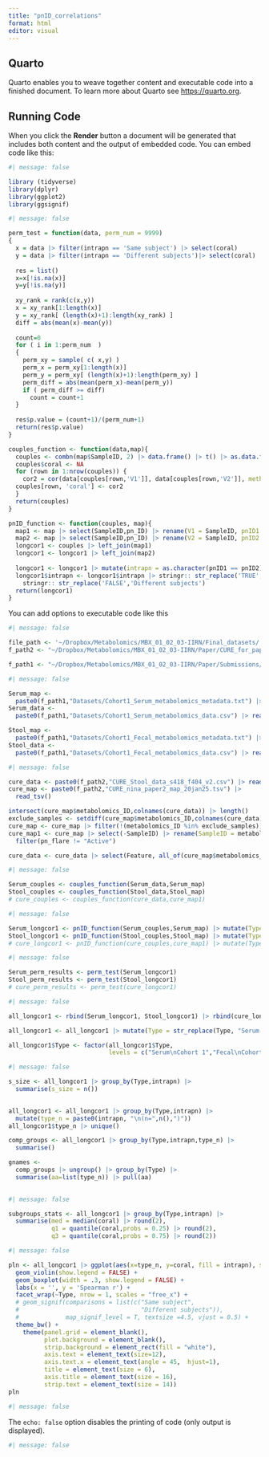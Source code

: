 ```yaml
---
title: "pnID_correlations"
format: html
editor: visual
---
```


## Quarto

Quarto enables you to weave together content and executable code into a finished document. To learn more about Quarto see <https://quarto.org>.

## Running Code

When you click the **Render** button a document will be generated that includes both content and the output of embedded code. You can embed code like this:

```r
#| message: false

library (tidyverse)
library(dplyr)
library(ggplot2)
library(ggsignif)
```

```r
#| message: false

perm_test = function(data, perm_num = 9999)
{
  x = data |> filter(intrapn == 'Same subject') |> select(coral)
  y = data |> filter(intrapn == 'Different subjects')|> select(coral)
  
  res = list()
  x=x[!is.na(x)]
  y=y[!is.na(y)]
  
  xy_rank = rank(c(x,y))
  x = xy_rank[1:length(x)]
  y = xy_rank[ (length(x)+1):length(xy_rank) ]
  diff = abs(mean(x)-mean(y))
  
  count=0
  for ( i in 1:perm_num  )
  {
    perm_xy = sample( c( x,y) )
    perm_x = perm_xy[1:length(x)]
    perm_y = perm_xy[ (length(x)+1):length(perm_xy) ]
    perm_diff = abs(mean(perm_x)-mean(perm_y))
    if ( perm_diff >= diff)
      count = count+1
  }
  
  res$p.value = (count+1)/(perm_num+1)
  return(res$p.value)
}
```

```r

couples_function <- function(data,map){
  couples <- combn(map$SampleID, 2) |> data.frame() |> t() |> as.data.frame()
  couples$coral <- NA
  for (rown in 1:nrow(couples)) {
    cor2 = cor(data[couples[rown,'V1']], data[couples[rown,'V2']], method = "spearman")
  couples[rown, 'coral'] <- cor2
  }
  return(couples)
}
```

```r

pnID_function <- function(couples, map){
  map1 <- map |> select(SampleID,pn_ID) |> rename(V1 = SampleID, pnID1 = pn_ID)
  map2 <- map |> select(SampleID,pn_ID) |> rename(V2 = SampleID, pnID2 = pn_ID)
  longcor1 <- couples |> left_join(map1)
  longcor1 <- longcor1 |> left_join(map2)
  
  longcor1 <- longcor1 |> mutate(intrapn = as.character(pnID1 == pnID2))
  longcor1$intrapn <- longcor1$intrapn |> stringr:: str_replace('TRUE','Same subject') |> 
    stringr:: str_replace('FALSE','Different subjects')
  return(longcor1)
}
```

You can add options to executable code like this

```r
#| message: false

file_path <- '~/Dropbox/Metabolomics/MBX_01_02_03-IIRN/Final_datasets/'
f_path2 <- "~/Dropbox/Metabolomics/MBX_01_02_03-IIRN/Paper/CURE_for_paper2/"

f_path1 <- "~/Dropbox/Metabolomics/MBX_01_02_03-IIRN/Paper/Submissions/Revisions/Dec2024/Paper_2/Github/"
```

```r
#| message: false

Serum_map <- 
  paste0(f_path1,"Datasets/Cohort1_Serum_metabolomics_metadata.txt") |> read_tsv()
Serum_data <- 
  paste0(f_path1,"Datasets/Cohort1_Serum_metabolomics_data.csv") |> read_csv()

Stool_map <- 
  paste0(f_path1,"Datasets/Cohort1_Fecal_metabolomics_metadata.txt") |> read_tsv()
Stool_data <- 
  paste0(f_path1,"Datasets/Cohort1_Fecal_metabolomics_data.csv") |> read_csv()
```

```r
#| message: false

cure_data <- paste0(f_path2,"CURE_Stool_data_s418_f404_v2.csv") |> read_csv()
cure_map <- paste0(f_path2,"CURE_nina_paper2_map_20jan25.tsv") |> 
  read_tsv()

intersect(cure_map$metabolomics_ID,colnames(cure_data)) |> length()
exclude_samples <- setdiff(cure_map$metabolomics_ID,colnames(cure_data))
cure_map <- cure_map |> filter(!(metabolomics_ID %in% exclude_samples))
cure_map1 <- cure_map |> select(-SampleID) |> rename(SampleID = metabolomics_ID) |> 
  filter(pn_flare != "Active")

cure_data <- cure_data |> select(Feature, all_of(cure_map$metabolomics_ID))
```

```r
#| message: false

Serum_couples <- couples_function(Serum_data,Serum_map)
Stool_couples <- couples_function(Stool_data,Stool_map)
# cure_couples <- couples_function(cure_data,cure_map1)
```

```r
#| message: false

Serum_longcor1 <- pnID_function(Serum_couples,Serum_map) |> mutate(Type = "Serum")
Stool_longcor1 <- pnID_function(Stool_couples,Stool_map) |> mutate(Type = "Fecal")
# cure_longcor1 <- pnID_function(cure_couples,cure_map1) |> mutate(Type = "Cohort 2")
```

```r
#| message: false

Serum_perm_results <- perm_test(Serum_longcor1)
Stool_perm_results <- perm_test(Stool_longcor1)
# cure_perm_results <- perm_test(cure_longcor1)

```

```r
#| message: false

all_longcor1 <- rbind(Serum_longcor1, Stool_longcor1) |> rbind(cure_longcor1) 

all_longcor1 <- all_longcor1 |> mutate(Type = str_replace(Type, "Serum|Fecal", paste0(Type,"\nCohort 1")))

all_longcor1$Type <- factor(all_longcor1$Type, 
                            levels = c("Serum\nCohort 1","Fecal\nCohort 1","Cohort 2"))

```

```r
#| message: false

s_size <- all_longcor1 |> group_by(Type,intrapn) |> 
  summarise(s_size = n())
  

all_longcor1 <- all_longcor1 |> group_by(Type,intrapn) |> 
  mutate(type_n = paste0(intrapn, "\n(n=",n(),")"))
all_longcor1$type_n |> unique()

comp_groups <- all_longcor1 |> group_by(Type,intrapn,type_n) |> 
  summarise()

gnames <- 
  comp_groups |> ungroup() |> group_by(Type) |> 
  summarise(aa=list(type_n)) |> pull(aa)
  
```

```r
#| message: false

subgroups_stats <- all_longcor1 |> group_by(Type,intrapn) |> 
  summarise(med = median(coral) |> round(2),
            q1 = quantile(coral,probs = 0.25) |> round(2),
            q3 = quantile(coral,probs = 0.75) |> round(2))
```

```r
#| message: false

pln <- all_longcor1 |> ggplot(aes(x=type_n, y=coral, fill = intrapn), show.legend = FALSE) + 
  geom_violin(show.legend = FALSE) +
  geom_boxplot(width = .3, show.legend = FALSE) +   
  labs(x = '', y = 'Spearman r') +
  facet_wrap(~Type, nrow = 1, scales = "free_x") +
  # geom_signif(comparisons = list(c("Same subject",
  #                                  "Different subjects")),
  #             map_signif_level = T, textsize =4.5, vjust = 0.5) +
  theme_bw() + 
    theme(panel.grid = element_blank(),
          plot.background = element_blank(),
          strip.background = element_rect(fill = "white"),
          axis.text = element_text(size=12),
          axis.text.x = element_text(angle = 45,  hjust=1),
          title = element_text(size = 6),
          axis.title = element_text(size = 16),
          strip.text = element_text(size = 14)) 
pln
```

```r
#| message: false

```

The `echo: false` option disables the printing of code (only output is displayed).

```r
#| message: false


```

